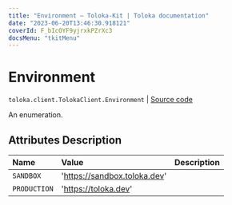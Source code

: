 ```yaml
---
title: "Environment — Toloka-Kit | Toloka documentation"
date: "2023-06-20T13:46:30.918121"
coverId: F_bIcOYF9yjrxkPZrXc3
docsMenu: "tkitMenu"
---
```


# Environment

`toloka.client.TolokaClient.Environment` | [Source code](https://github.com/Toloka/toloka-kit/blob/v1.2.0/src/client/__init__.py#L244)

An enumeration.

## Attributes Description

| Name | Value | Description |
| :------| :-----------| :----------| 
`SANDBOX`|'https://sandbox.toloka.dev'|
`PRODUCTION`|'https://toloka.dev'|